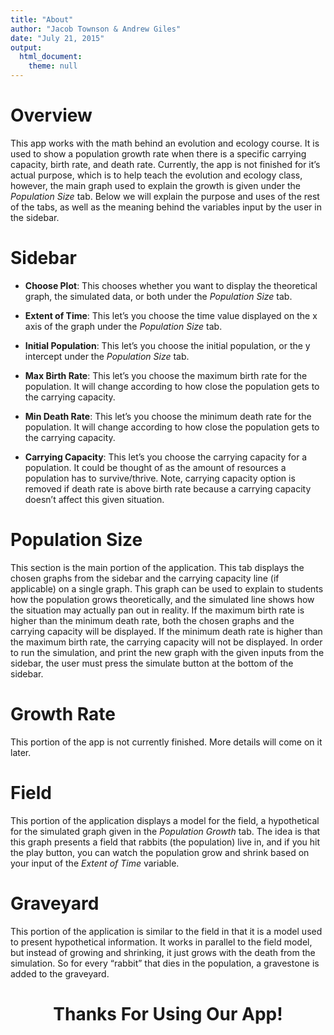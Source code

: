 ```yaml
---
title: "About"
author: "Jacob Townson & Andrew Giles"
date: "July 21, 2015"
output:   
  html_document:
    theme: null
---
```


# Overview
This app works with the math behind an evolution and ecology course. It is used to show a population growth rate when there is a specific carrying capacity, birth rate, and death rate. Currently, the app is not finished for it's actual purpose, which is to help teach the evolution and ecology class, however, the main graph used to explain the growth is given under the *Population Size* tab. Below we will explain the purpose and uses of the rest of the tabs, as well as the meaning behind the variables input by the user in the sidebar. 

# Sidebar

- **Choose Plot**: This chooses whether you want to display the theoretical graph, the simulated data, or both under the *Population Size* tab.

- **Extent of Time**: This let's you choose the time value displayed on the x axis of the graph under the *Population Size* tab.

- **Initial Population**: This let's you choose the initial population, or the y intercept under the *Population Size* tab.

- **Max Birth Rate**: This let's you choose the maximum birth rate for the population. It will change according to how close the population gets to the carrying capacity.

- **Min Death Rate**: This let's you choose the minimum death rate for the population. It will change according to how close the population gets to the carrying capacity.

- **Carrying Capacity**: This let's you choose the carrying capacity for a population. It could be thought of as the amount of resources a population has to survive/thrive. Note, carrying capacity option is removed if death rate is above birth rate because a carrying capacity doesn't affect this given situation.

# Population Size

This section is the main portion of the application. This tab displays the chosen graphs from the sidebar and the carrying capacity line (if applicable) on a single graph. This graph can be used to explain to students how the population grows theoretically, and the simulated line shows how the situation may actually pan out in reality. If the maximum birth rate is higher than the minimum death rate, both the chosen graphs and the carrying capacity will be displayed. If the minimum death rate is higher than the maximum birth rate, the carrying capacity will not be displayed. In order to run the simulation, and print the new graph with the given inputs from the sidebar, the user must press the simulate button at the bottom of the sidebar.

# Growth Rate

This portion of the app is not currently finished. More details will come on it later.

# Field

This portion of the application displays a model for the field, a hypothetical for the simulated graph given in the *Population Growth* tab. The idea is that this graph presents a field that rabbits (the population) live in, and if you hit the play button, you can watch the population grow and shrink based on your input of the *Extent of Time* variable. 

# Graveyard

This portion of the application is similar to the field in that it is a model used to present hypothetical information. It works in parallel to the field model, but instead of growing and shrinking, it just grows with the death from the simulation. So for every "rabbit" that dies in the population, a gravestone is added to the graveyard.

<center> <h1>Thanks For Using Our App!</h1> </center>



